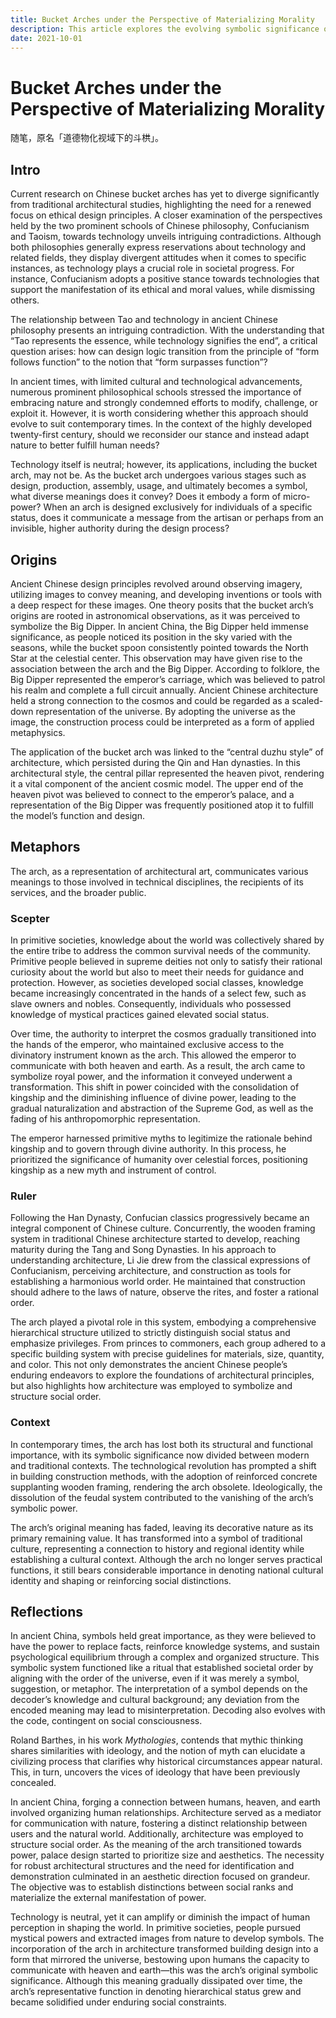 ```yaml
---
title: Bucket Arches under the Perspective of Materializing Morality
description: This article explores the evolving symbolic significance of the arch in ancient Chinese architecture, highlighting its role as a mediator between humans, heaven, and earth, as well as its function in representing social hierarchy and reinforcing distinctions in social order.
date: 2021-10-01
---
```


<Date date="2021-10-01" />

# Bucket Arches under the Perspective of Materializing Morality

<Callout>
随笔，原名「道德物化视域下的斗栱」。

</Callout>

## Intro

Current research on Chinese bucket arches has yet to diverge significantly from traditional architectural studies, highlighting the need for a renewed focus on ethical design principles. A closer examination of the perspectives held by the two prominent schools of Chinese philosophy, Confucianism and Taoism, towards technology unveils intriguing contradictions. Although both philosophies generally express reservations about technology and related fields, they display divergent attitudes when it comes to specific instances, as technology plays a crucial role in societal progress. For instance, Confucianism adopts a positive stance towards technologies that support the manifestation of its ethical and moral values, while dismissing others.

The relationship between Tao and technology in ancient Chinese philosophy presents an intriguing contradiction. With the understanding that “Tao represents the essence, while technology signifies the end”, a critical question arises: how can design logic transition from the principle of “form follows function” to the notion that “form surpasses function”?

In ancient times, with limited cultural and technological advancements, numerous prominent philosophical schools stressed the importance of embracing nature and strongly condemned efforts to modify, challenge, or exploit it. However, it is worth considering whether this approach should evolve to suit contemporary times. In the context of the highly developed twenty-first century, should we reconsider our stance and instead adapt nature to better fulfill human needs?

Technology itself is neutral; however, its applications, including the bucket arch, may not be. As the bucket arch undergoes various stages such as design, production, assembly, usage, and ultimately becomes a symbol, what diverse meanings does it convey? Does it embody a form of micro-power? When an arch is designed exclusively for individuals of a specific status, does it communicate a message from the artisan or perhaps from an invisible, higher authority during the design process?

## Origins

Ancient Chinese design principles revolved around observing imagery, utilizing images to convey meaning, and developing inventions or tools with a deep respect for these images. One theory posits that the bucket arch’s origins are rooted in astronomical observations, as it was perceived to symbolize the Big Dipper. In ancient China, the Big Dipper held immense significance, as people noticed its position in the sky varied with the seasons, while the bucket spoon consistently pointed towards the North Star at the celestial center. This observation may have given rise to the association between the arch and the Big Dipper. According to folklore, the Big Dipper represented the emperor’s carriage, which was believed to patrol his realm and complete a full circuit annually. Ancient Chinese architecture held a strong connection to the cosmos and could be regarded as a scaled-down representation of the universe. By adopting the universe as the image, the construction process could be interpreted as a form of applied metaphysics.

The application of the bucket arch was linked to the “central duzhu style” of architecture, which persisted during the Qin and Han dynasties. In this architectural style, the central pillar represented the heaven pivot, rendering it a vital component of the ancient cosmic model. The upper end of the heaven pivot was believed to connect to the emperor’s palace, and a representation of the Big Dipper was frequently positioned atop it to fulfill the model’s function and design.

## Metaphors

The arch, as a representation of architectural art, communicates various meanings to those involved in technical disciplines, the recipients of its services, and the broader public.

### Scepter

In primitive societies, knowledge about the world was collectively shared by the entire tribe to address the common survival needs of the community. Primitive people believed in supreme deities not only to satisfy their rational curiosity about the world but also to meet their needs for guidance and protection. However, as societies developed social classes, knowledge became increasingly concentrated in the hands of a select few, such as slave owners and nobles. Consequently, individuals who possessed knowledge of mystical practices gained elevated social status.

Over time, the authority to interpret the cosmos gradually transitioned into the hands of the emperor, who maintained exclusive access to the divinatory instrument known as the arch. This allowed the emperor to communicate with both heaven and earth. As a result, the arch came to symbolize royal power, and the information it conveyed underwent a transformation. This shift in power coincided with the consolidation of kingship and the diminishing influence of divine power, leading to the gradual naturalization and abstraction of the Supreme God, as well as the fading of his anthropomorphic representation.

The emperor harnessed primitive myths to legitimize the rationale behind kingship and to govern through divine authority. In this process, he prioritized the significance of humanity over celestial forces, positioning kingship as a new myth and instrument of control.

### Ruler

Following the Han Dynasty, Confucian classics progressively became an integral component of Chinese culture. Concurrently, the wooden framing system in traditional Chinese architecture started to develop, reaching maturity during the Tang and Song Dynasties. In his approach to understanding architecture, Li Jie drew from the classical expressions of Confucianism, perceiving architecture, and construction as tools for establishing a harmonious world order. He maintained that construction should adhere to the laws of nature, observe the rites, and foster a rational order.

The arch played a pivotal role in this system, embodying a comprehensive hierarchical structure utilized to strictly distinguish social status and emphasize privileges. From princes to commoners, each group adhered to a specific building system with precise guidelines for materials, size, quantity, and color. This not only demonstrates the ancient Chinese people’s enduring endeavors to explore the foundations of architectural principles, but also highlights how architecture was employed to symbolize and structure social order.

### Context

In contemporary times, the arch has lost both its structural and functional importance, with its symbolic significance now divided between modern and traditional contexts. The technological revolution has prompted a shift in building construction methods, with the adoption of reinforced concrete supplanting wooden framing, rendering the arch obsolete. Ideologically, the dissolution of the feudal system contributed to the vanishing of the arch’s symbolic power.

The arch’s original meaning has faded, leaving its decorative nature as its primary remaining value. It has transformed into a symbol of traditional culture, representing a connection to history and regional identity while establishing a cultural context. Although the arch no longer serves practical functions, it still bears considerable importance in denoting national cultural identity and shaping or reinforcing social distinctions.

## Reflections

In ancient China, symbols held great importance, as they were believed to have the power to replace facts, reinforce knowledge systems, and sustain psychological equilibrium through a complex and organized structure. This symbolic system functioned like a ritual that established societal order by aligning with the order of the universe, even if it was merely a symbol, suggestion, or metaphor. The interpretation of a symbol depends on the decoder’s knowledge and cultural background; any deviation from the encoded meaning may lead to misinterpretation. Decoding also evolves with the code, contingent on social consciousness.

Roland Barthes, in his work _Mythologies_, contends that mythic thinking shares similarities with ideology, and the notion of myth can elucidate a civilizing process that clarifies why historical circumstances appear natural. This, in turn, uncovers the vices of ideology that have been previously concealed.

In ancient China, forging a connection between humans, heaven, and earth involved organizing human relationships. Architecture served as a mediator for communication with nature, fostering a distinct relationship between users and the natural world. Additionally, architecture was employed to structure social order. As the meaning of the arch transitioned towards power, palace design started to prioritize size and aesthetics. The necessity for robust architectural structures and the need for identification and demonstration culminated in an aesthetic direction focused on grandeur. The objective was to establish distinctions between social ranks and materialize the external manifestation of power.

Technology is neutral, yet it can amplify or diminish the impact of human perception in shaping the world. In primitive societies, people pursued mystical powers and extracted images from nature to develop symbols. The incorporation of the arch in architecture transformed building design into a form that mirrored the universe, bestowing upon humans the capacity to communicate with heaven and earth—this was the arch’s original symbolic significance. Although this meaning gradually dissipated over time, the arch’s representative function in denoting hierarchical status grew and became solidified under enduring social constraints.
